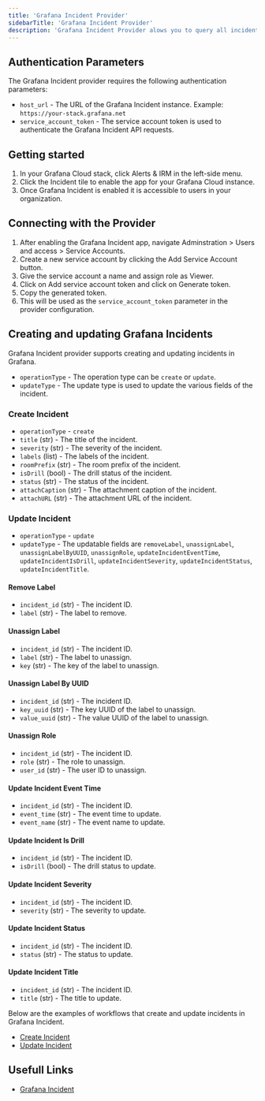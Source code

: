 ```yaml
---
title: 'Grafana Incident Provider'
sidebarTitle: 'Grafana Incident Provider'
description: 'Grafana Incident Provider alows you to query all incidents from Grafana Incident.'
---
```


## Authentication Parameters

The Grafana Incident provider requires the following authentication parameters:

- `host_url` - The URL of the Grafana Incident instance.
  Example: `https://your-stack.grafana.net`
- `service_account_token` - The service account token is used to authenticate the Grafana Incident API requests.

## Getting started

1. In your Grafana Cloud stack, click Alerts & IRM in the left-side menu.
2. Click the Incident tile to enable the app for your Grafana Cloud instance.
3. Once Grafana Incident is enabled it is accessible to users in your organization.

## Connecting with the Provider

1. After enabling the Grafana Incident app, navigate Adminstration > Users and access > Service Accounts.
2. Create a new service account by clicking the Add Service Account button.
3. Give the service account a name and assign role as Viewer.
4. Click on Add service account token and click on Generate token.
5. Copy the generated token.
6. This will be used as the `service_account_token` parameter in the provider configuration.

## Creating and updating Grafana Incidents

Grafana Incident provider supports creating and updating incidents in Grafana.

- `operationType` - The operation type can be `create` or `update`.
- `updateType` - The update type is used to update the various fields of the incident.

### Create Incident

- `operationType` - `create`
- `title` (str) - The title of the incident.
- `severity` (str) - The severity of the incident.
- `labels` (list) - The labels of the incident.
- `roomPrefix` (str) - The room prefix of the incident.
- `isDrill` (bool) - The drill status of the incident.
- `status` (str) - The status of the incident.
- `attachCaption` (str) - The attachment caption of the incident.
- `attachURL` (str) - The attachment URL of the incident.

### Update Incident

- `operationType` - `update`
- `updateType` - The updatable fields are `removeLabel`, `unassignLabel`, `unassignLabelByUUID`, `unassignRole`, `updateIncidentEventTime`, `updateIncidentIsDrill`, `updateIncidentSeverity`, `updateIncidentStatus`, `updateIncidentTitle`.

#### Remove Label
- `incident_id` (str) - The incident ID.
- `label` (str) - The label to remove.

#### Unassign Label
- `incident_id` (str) - The incident ID.
- `label` (str) - The label to unassign.
- `key` (str) - The key of the label to unassign.

#### Unassign Label By UUID
- `incident_id` (str) - The incident ID.
- `key_uuid` (str) - The key UUID of the label to unassign.
- `value_uuid` (str) - The value UUID of the label to unassign.

#### Unassign Role
- `incident_id` (str) - The incident ID.
- `role` (str) - The role to unassign.
- `user_id` (str) - The user ID to unassign.

#### Update Incident Event Time
- `incident_id` (str) - The incident ID.
- `event_time` (str) - The event time to update.
- `event_name` (str) - The event name to update.

#### Update Incident Is Drill
- `incident_id` (str) - The incident ID.
- `isDrill` (bool) - The drill status to update.

#### Update Incident Severity
- `incident_id` (str) - The incident ID.
- `severity` (str) - The severity to update.

#### Update Incident Status
- `incident_id` (str) - The incident ID.
- `status` (str) - The status to update.

#### Update Incident Title
- `incident_id` (str) - The incident ID.
- `title` (str) - The title to update.

Below are the examples of workflows that create and update incidents in Grafana Incident.
- [Create Incident](https://github.com/keephq/keep/blob/main/examples/workflows/create-new-incident-grafana-incident.yaml)
- [Update Incident](https://github.com/keephq/keep/blob/main/examples/workflows/update-incident-grafana-incident.yaml)

## Usefull Links

- [Grafana Incident](https://grafana.com/docs/grafana-cloud/alerting-and-irm/incident/)
